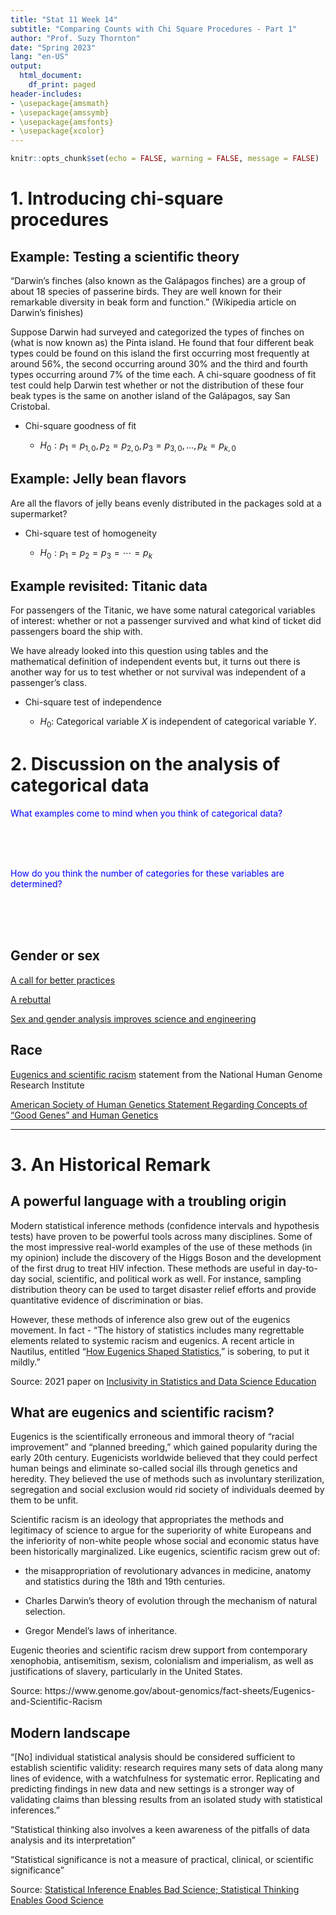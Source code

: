 ```yaml
---
title: "Stat 11 Week 14"
subtitle: "Comparing Counts with Chi Square Procedures - Part 1" 
author: "Prof. Suzy Thornton"
date: "Spring 2023"
lang: "en-US"
output:
  html_document:
    df_print: paged
header-includes:
- \usepackage{amsmath}
- \usepackage{amssymb}
- \usepackage{amsfonts}
- \usepackage{xcolor}
---
```


```r
knitr::opts_chunk$set(echo = FALSE, warning = FALSE, message = FALSE)
```


# 1.  Introducing chi-square procedures 

## Example: Testing a scientific theory 

"Darwin's finches (also known as the Galápagos finches) are a group of about 18 species of passerine birds. They are well known for their remarkable diversity in beak form and function." (Wikipedia article on Darwin's finishes)

Suppose Darwin had surveyed and categorized the types of finches on (what is now known as) the Pinta island. He found that four different beak types could be found on this island the first occurring most frequently at around $56\%$, the second occurring around $30\%$ and the third and fourth types occurring around $7\%$ of the time each. A chi-square goodness of fit test could help Darwin test whether or not the distribution of these four beak types is the same on another island of the Galápagos, say San Cristobal. 


* Chi-square goodness of fit 

  * $H_0: p_{1} = p_{1,0}, p_{2} = p_{2,0}, p_{3} = p_{3,0}, \dots, p_{k} = p_{k,0}$


## Example: Jelly bean flavors 

Are all the flavors of jelly beans evenly distributed in the packages sold at a supermarket? 

* Chi-square test of homogeneity 

  * $H_0: p_{1} = p_{2} = p_{3} =  \cdots = p_{k}$


## Example revisited: Titanic data 

For passengers of the Titanic, we have some natural categorical variables of interest: whether or not a passenger survived and what kind of ticket did passengers board the ship with. 

We have already looked into this question using tables and the mathematical definition of independent events but, it turns out there is another way for us to test whether or not survival was independent of a passenger's class. 


* Chi-square test of independence 

  * $H_0:$ Categorical variable $X$ is independent of categorical variable $Y$. 


# 2. Discussion on the analysis of categorical data 

<span style="color:blue">What examples come to mind when you think of categorical data?</span>

<br>
<br>
<br>

<span style="color:blue">How do you think the number of categories for these variables are determined?</span>

<br>
<br>
<br>


## Gender or sex

[A call for better practices](https://profsuzy.github.io/Stat11/Towards_statistical_best_practices.pdf) 

[A rebuttal](https://profsuzy.github.io/Stat11/a_big_ask.pdf) 

[Sex and gender analysis improves science and engineering](https://www.nature.com/articles/s41586-019-1657-6)

## Race 

[Eugenics and scientific racism](https://www.genome.gov/about-genomics/fact-sheets/Eugenics-and-Scientific-Racism) statement from the National Human Genome Research Institute 

[American Society of Human Genetics Statement Regarding Concepts of “Good Genes” and Human Genetics](https://www.ashg.org/publications-news/ashg-news/statement-regarding-good-genes-human-genetics/#:~:text=Genetics%20demonstrates%20that%20humans%20cannot,ancestry%20have%20no%20scientific%20evidence.)

*** 

# 3.  An Historical Remark  

## A powerful language with a troubling origin 

Modern statistical inference methods (confidence intervals and hypothesis tests) have proven to be powerful tools across many disciplines. Some of the most impressive real-world examples of the use of these methods (in my opinion) include the discovery of the Higgs Boson and the development of the first drug to treat HIV infection. These methods are useful in day-to-day social, scientific, and political work as well. For instance, sampling distribution theory can be used to target disaster relief efforts and provide quantitative evidence of discrimination or bias. 

However, these methods of inference also grew out of the eugenics movement. In fact - "The history of statistics includes many regrettable elements related to systemic racism and eugenics. A recent article in Nautilus, entitled “[How Eugenics Shaped Statistics](https://nautil.us/how-eugenics-shaped-statistics-238014/),” is sobering, to put it mildly." 

Source: 2021 paper on [Inclusivity in Statistics and Data Science Education](https://www.tandfonline.com/doi/full/10.1080/26939169.2021.1906555)

## What are eugenics and scientific racism?

Eugenics is the scientifically erroneous and immoral theory of “racial improvement” and “planned breeding,” which gained popularity during the early 20th century. Eugenicists worldwide believed that they could perfect human beings and eliminate so-called social ills through genetics and heredity. They believed the use of methods such as involuntary sterilization, segregation and social exclusion would rid society of individuals deemed by them to be unfit.

Scientific racism is an ideology that appropriates the methods and legitimacy of science to argue for the superiority of white Europeans and the inferiority of non-white people whose social and economic status have been historically marginalized. Like eugenics, scientific racism grew out of:

* the misappropriation of revolutionary advances in medicine, anatomy and statistics during the 18th and 19th centuries.

* Charles Darwin’s theory of evolution through the mechanism of natural selection.

* Gregor Mendel’s laws of inheritance.

Eugenic theories and scientific racism drew support from contemporary xenophobia, antisemitism, sexism, colonialism and imperialism, as well as justifications of slavery, particularly in the United States.

Source: https://www.genome.gov/about-genomics/fact-sheets/Eugenics-and-Scientific-Racism 

## Modern landscape 

"[No] individual statistical analysis should be considered sufficient to establish scientific validity: research requires many sets of data along many lines of evidence, with a watchfulness for systematic error. Replicating and predicting findings in new data and new settings is a stronger way of validating claims than blessing results from an isolated study with statistical inferences." 
  
"Statistical thinking also involves a keen awareness of the pitfalls of data analysis and its interpretation"
  
"Statistical significance is not a measure of practical, clinical, or scientific significance"

Source: [Statistical Inference Enables Bad Science; Statistical Thinking Enables Good Science](https://www.tandfonline.com/doi/full/10.1080/00031305.2018.1518264)  
   
